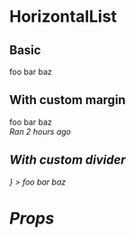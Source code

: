 

# HorizontalList

<Meta title="Design system/HorizontalList" component={HorizontalList} />

## Basic

<Preview>
  <Story name="Basic">
    <HorizontalList>
      <span>foo</span>
      <span>bar</span>
      <span>baz</span>
    </HorizontalList>
  </Story>
</Preview>

## With custom margin

<Preview>
  <Story name="With custom margin">
    <HorizontalList margin={4}>
      <span>foo</span>
      <span>bar</span>
      <span>baz</span>
      <div>
        <i className="fa fa-clock-o" /> Ran 2 hours ago
      </div>
    </HorizontalList>
  </Story>
</Preview>

## With custom divider

<Preview>
  <Story name="With custom divider">
    <HorizontalList
      divider={
        <Icon
          name="chevron-right"
          className="test-results__test-result-title-divider"
        />
      }
    >
      <span>foo</span>
      <span>bar</span>
      <span>baz</span>
    </HorizontalList>
  </Story>
</Preview>

# Props

<Props of={HorizontalList} />
